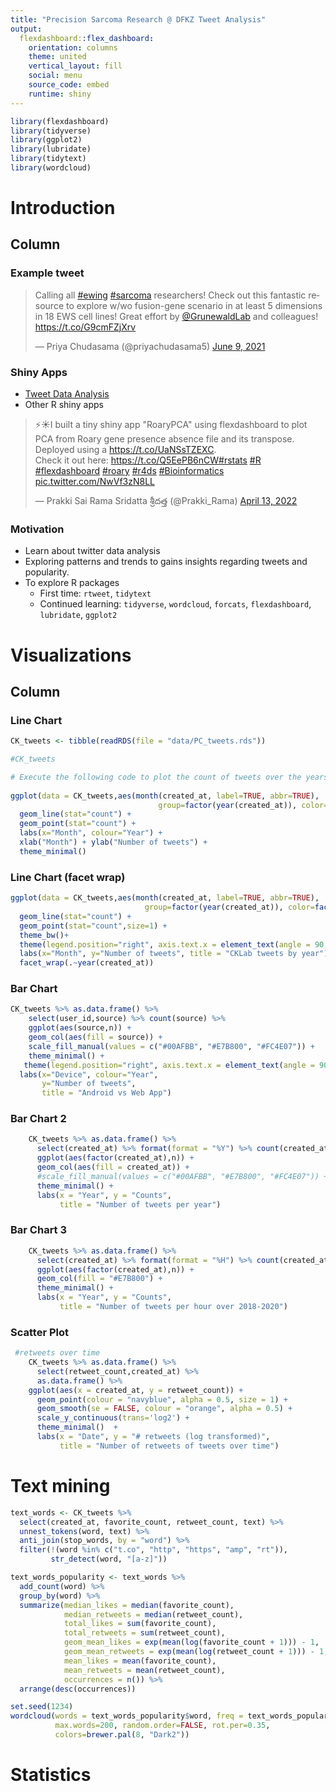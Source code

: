 ---
title: "Precision Sarcoma Research @ DFKZ Tweet Analysis"
output: 
  flexdashboard::flex_dashboard:
    orientation: columns
    theme: united
    vertical_layout: fill
    social: menu
    source_code: embed
    runtime: shiny
---

```{r setup, include=FALSE}
library(flexdashboard)
library(tidyverse)
library(ggplot2)
library(lubridate)
library(tidytext)
library(wordcloud)
```

# Introduction

Column {data-width=500, .tabset}
-----------------------------------------------------------------------

### Example tweet {data-width=500, .tabset}

<blockquote class="twitter-tweet"><p lang="en" dir="ltr">Calling all <a href="https://twitter.com/hashtag/ewing?src=hash&amp;ref_src=twsrc%5Etfw">#ewing</a> <a href="https://twitter.com/hashtag/sarcoma?src=hash&amp;ref_src=twsrc%5Etfw">#sarcoma</a> researchers! Check out this fantastic resource to explore w/wo fusion-gene scenario in at least 5 dimensions in 18 EWS cell lines! Great effort by <a href="https://twitter.com/GrunewaldLab?ref_src=twsrc%5Etfw">@GrunewaldLab</a> and colleagues! <a href="https://t.co/G9cmFZjXrv">https://t.co/G9cmFZjXrv</a></p>&mdash; Priya Chudasama (@priyachudasama5) <a href="https://twitter.com/priyachudasama5/status/1402673839314804740?ref_src=twsrc%5Etfw">June 9, 2021</a></blockquote> <script async src="https://platform.twitter.com/widgets.js" charset="utf-8"></script>

### Shiny Apps

* [Tweet Data Analysis](https://github.com/ramadatta/Tweet_data/blob/main/PC_Lab.Rmd/)
* Other R shiny apps

<blockquote class="twitter-tweet"><p lang="en" dir="ltr">⚡️☀️I built a tiny shiny app &quot;RoaryPCA&quot; using flexdashboard to plot PCA from Roary gene presence absence file and its transpose. Deployed using a <a href="https://t.co/UaNSsTZEXC">https://t.co/UaNSsTZEXC</a>. <br>Check it out here: <a href="https://t.co/Q5EePB6nCW">https://t.co/Q5EePB6nCW</a><a href="https://twitter.com/hashtag/rstats?src=hash&amp;ref_src=twsrc%5Etfw">#rstats</a> <a href="https://twitter.com/hashtag/R?src=hash&amp;ref_src=twsrc%5Etfw">#R</a> <a href="https://twitter.com/hashtag/flexdashboard?src=hash&amp;ref_src=twsrc%5Etfw">#flexdashboard</a> <a href="https://twitter.com/hashtag/roary?src=hash&amp;ref_src=twsrc%5Etfw">#roary</a> <a href="https://twitter.com/hashtag/r4ds?src=hash&amp;ref_src=twsrc%5Etfw">#r4ds</a> <a href="https://twitter.com/hashtag/Bioinformatics?src=hash&amp;ref_src=twsrc%5Etfw">#Bioinformatics</a> <a href="https://t.co/NwVf3zN8LL">pic.twitter.com/NwVf3zN8LL</a></p>&mdash; Prakki Sai Rama Sridatta శ్రీదత్త (@Prakki_Rama) <a href="https://twitter.com/Prakki_Rama/status/1514128008487268352?ref_src=twsrc%5Etfw">April 13, 2022</a></blockquote> <script async src="https://platform.twitter.com/widgets.js" charset="utf-8"></script>


### Motivation

* Learn about twitter data analysis
* Exploring patterns and trends to gains insights regarding tweets and popularity.
* To explore R packages
  + First time: `rtweet`, `tidytext`
  + Continued learning: `tidyverse`, `wordcloud`, `forcats`, `flexdashboard`, `lubridate`, `ggplot2`
  

# Visualizations

Column {data-width=500, .tabset}
-----------------------------------------------------------------------

### Line Chart

```{r}
CK_tweets <- tibble(readRDS(file = "data/PC_tweets.rds"))

#CK_tweets

# Execute the following code to plot the count of tweets over the years by breaking down into months:
  
ggplot(data = CK_tweets,aes(month(created_at, label=TRUE, abbr=TRUE),
                                 group=factor(year(created_at)), color=factor(year(created_at))))+
  geom_line(stat="count") +
  geom_point(stat="count") +
  labs(x="Month", colour="Year") +
  xlab("Month") + ylab("Number of tweets") +
  theme_minimal()
```

### Line Chart (facet wrap)

```{r}
ggplot(data = CK_tweets,aes(month(created_at, label=TRUE, abbr=TRUE),
                              group=factor(year(created_at)), color=factor(year(created_at))))+
  geom_line(stat="count") +
  geom_point(stat="count",size=1) +
  theme_bw()+
  theme(legend.position="right", axis.text.x = element_text(angle = 90, hjust = 1, size = 6), axis.text.y = element_text(angle = 0, hjust = 1, size = 5)) +
  labs(x="Month", y="Number of tweets", title = "CKLab tweets by year") +
  facet_wrap(.~year(created_at))
```


### Bar Chart

```{r}
CK_tweets %>% as.data.frame() %>% 
    select(user_id,source) %>% count(source) %>% 
    ggplot(aes(source,n)) + 
    geom_col(aes(fill = source)) + 
    scale_fill_manual(values = c("#00AFBB", "#E7B800", "#FC4E07")) +
    theme_minimal() +
   theme(legend.position="right", axis.text.x = element_text(angle = 90, hjust = 1, size = 6), axis.text.y = element_text(angle = 0, hjust = 1, size = 5)) +
  labs(x="Device", colour="Year",
       y="Number of tweets",
       title = "Android vs Web App")
```

### Bar Chart 2

```{r}
    CK_tweets %>% as.data.frame() %>% 
      select(created_at) %>% format(format = "%Y") %>% count(created_at) %>% 
      ggplot(aes(factor(created_at),n)) + 
      geom_col(aes(fill = created_at)) + 
      #scale_fill_manual(values = c("#00AFBB", "#E7B800", "#FC4E07")) +
      theme_minimal() +
      labs(x = "Year", y = "Counts", 
           title = "Number of tweets per year") 
```

### Bar Chart 3

```{r}
    CK_tweets %>% as.data.frame() %>% 
      select(created_at) %>% format(format = "%H") %>% count(created_at) %>% 
      ggplot(aes(factor(created_at),n)) + 
      geom_col(fill = "#E7B800") + 
      theme_minimal() +
      labs(x = "Year", y = "Counts", 
           title = "Number of tweets per hour over 2018-2020")   
```
 
### Scatter Plot

```{r}
 #retweets over time
    CK_tweets %>% as.data.frame() %>% 
      select(retweet_count,created_at) %>% 
      as.data.frame() %>% 
    ggplot(aes(x = created_at, y = retweet_count)) +
      geom_point(colour = "navyblue", alpha = 0.5, size = 1) +
      geom_smooth(se = FALSE, colour = "orange", alpha = 0.5) +
      scale_y_continuous(trans='log2') +
      theme_minimal()  +
      labs(x = "Date", y = "# retweets (log transformed)", 
           title = "Number of retweets of tweets over time") 
```


# Text mining

```{r}
text_words <- CK_tweets %>% 
  select(created_at, favorite_count, retweet_count, text) %>% 
  unnest_tokens(word, text) %>% 
  anti_join(stop_words, by = "word") %>% 
  filter(!(word %in% c("t.co", "http", "https", "amp", "rt")),
         str_detect(word, "[a-z]"))

text_words_popularity <- text_words %>% 
  add_count(word) %>% 
  group_by(word) %>% 
  summarize(median_likes = median(favorite_count),
            median_retweets = median(retweet_count),
            total_likes = sum(favorite_count),
            total_retweets = sum(retweet_count),
            geom_mean_likes = exp(mean(log(favorite_count + 1))) - 1,
            geom_mean_retweets = exp(mean(log(retweet_count + 1))) - 1,
            mean_likes = mean(favorite_count),
            mean_retweets = mean(retweet_count),
            occurrences = n()) %>% 
  arrange(desc(occurrences)) 

set.seed(1234)
wordcloud(words = text_words_popularity$word, freq = text_words_popularity$occurrences, min.freq = 1,
          max.words=200, random.order=FALSE, rot.per=0.35, 
          colors=brewer.pal(8, "Dark2"))

```

# Statistics